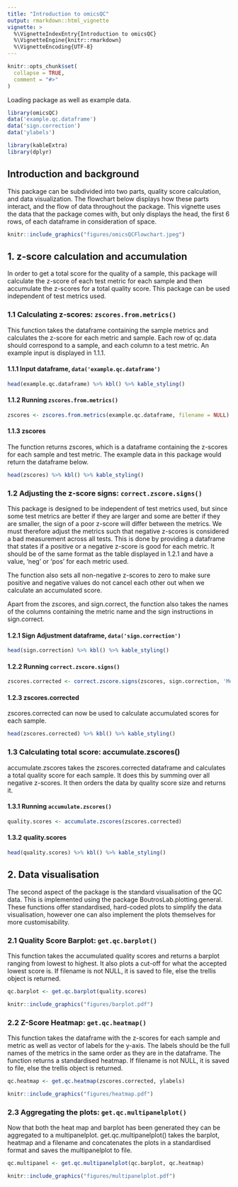 ```yaml
---
title: "Introduction to omicsQC"
output: rmarkdown::html_vignette
vignette: >
  %\VignetteIndexEntry{Introduction to omicsQC}
  %\VignetteEngine{knitr::rmarkdown}
  %\VignetteEncoding{UTF-8}
---
```


```r
knitr::opts_chunk$set(
  collapse = TRUE,
  comment = "#>"
)
```

Loading package as well as example data.

```r
library(omicsQC)
data('example.qc.dataframe')
data('sign.correction')
data('ylabels')
```

```r
library(kableExtra)
library(dplyr)
```

## Introduction and background
This package can be subdivided into two parts, quality score calculation, and data visualization. The flowchart below displays how these parts interact, and the flow of data throughout the package. This vignette uses the data that the package comes with, but only displays the head, the first 6 rows, of each dataframe in consideration of space. 

```r
knitr::include_graphics("figures/omicsQCFlowchart.jpeg")
```

## 1. z-score calculation and accumulation
In order to get a total score for the quality of a sample, this package will calculate the z-score of each test metric for each sample and then accumulate the z-scores for a total quality score. This package can be used independent of test metrics used. 

### 1.1 Calculating z-scores: ```zscores.from.metrics()```
This function takes the dataframe containing the sample metrics and calculates the z-score for each metric and sample. Each row of qc.data should correspond to a sample, and each column to a test metric. An example input is displayed in 1.1.1.

#### 1.1.1 Input dataframe, ```data('example.qc.dataframe')```
```r
head(example.qc.dataframe) %>% kbl() %>% kable_styling()
```

#### 1.1.2 Running ```zscores.from.metrics()```

```r
zscores <- zscores.from.metrics(example.qc.dataframe, filename = NULL)
```


#### 1.1.3 zscores
The function returns zscores, which is a dataframe containing the z-scores for each sample and test metric. The example data in this package would return the dataframe below.

```r
head(zscores) %>% kbl() %>% kable_styling()
```


### 1.2 Adjusting the z-score signs: ```correct.zscore.signs()```
This package is designed to be independent of test metrics used, but since some test metrics are better if they are larger and some are better if they are smaller, the sign of a poor z-score will differ between the metrics. We must therefore adjust the metrics such that negative z-scores is considered a bad measurement across all tests. This is done by providing a dataframe that states if a positive or a negative z-score is good for each metric. It should be of the same format as the table displayed in 1.2.1 and have a value, 'neg' or 'pos' for each metric used.

The function also sets all non-negative z-scores to zero to make sure positive and negative values do not cancel each other out when we calculate an accumulated score. 

Apart from the zscores, and sign.correct, the function also takes the names of the columns containing the metric name and the sign instructions in sign.correct.

#### 1.2.1 Sign Adjustment dataframe, ```data('sign.correction')```

```r
head(sign.correction) %>% kbl() %>% kable_styling()
```

#### 1.2.2 Running ```correct.zscore.signs()```
```r
zscores.corrected <- correct.zscore.signs(zscores, sign.correction, 'Metric', 'Sign')
```

#### 1.2.3 zscores.corrected
zscores.corrected can now be used to calculate accumulated scores for each sample.
```r
head(zscores.corrected) %>% kbl() %>% kable_styling()
```


### 1.3 Calculating total score: accumulate.zscores()
accumulate.zscores takes the zscores.corrected dataframe and calculates a total quality score for each sample. It does this by summing over all negative z-scores. It then orders the data by quality score size and returns it.

#### 1.3.1 Running ```accumulate.zscores()```

```r
quality.scores <- accumulate.zscores(zscores.corrected)
```

#### 1.3.2 quality.scores
```r
head(quality.scores) %>% kbl() %>% kable_styling()
```

## 2. Data visualisation
The second aspect of the package is the standard visualisation of the QC data. This is implemented using the package BoutrosLab.plotting.general. These functions offer standardised, hard-coded plots to simplify the data visualisation, however one can also implement the plots themselves for more customisability.

### 2.1 Quality Score Barplot: ```get.qc.barplot()```
This function takes the accumulated quality scores and returns a barplot ranging from lowest to highest. It also plots a cut-off for what the accepted lowest score is. If filename is not NULL, it is saved to file, else the trellis object is returned.

```r
qc.barplot <- get.qc.barplot(quality.scores)
```

```r
knitr::include_graphics("figures/barplot.pdf")
```

### 2.2 Z-Score Heatmap: ```get.qc.heatmap()```
This function takes the dataframe with the z-scores for each sample and metric as well as vector of labels for the y-axis. The labels should be the full names of the metrics in the same order as they are in the dataframe. The function returns a standardised heatmap. If filename is not NULL, it is saved to file, else the trellis object is returned.

``` r
qc.heatmap <- get.qc.heatmap(zscores.corrected, ylabels)
```

```r
knitr::include_graphics("figures/heatmap.pdf")
```

### 2.3 Aggregating the plots: ```get.qc.multipanelplot()```
Now that both the heat map and barplot has been generated they can be aggregated to a multipanelplot. get.qc.multipanelplot() takes the barplot, heatmap and a filename and concatenates the plots in a standardised format and saves the multipanelplot to file. 

``` r
qc.multipanel <- get.qc.multipanelplot(qc.barplot, qc.heatmap)
```

```r
knitr::include_graphics("figures/multipanelplot.pdf")
```
